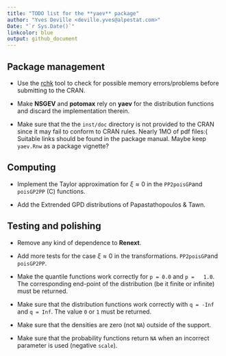 ```yaml
--- 
title: "TODO list for the **yaev** package"
author: "Yves Deville <deville.yves@alpestat.com>"
Date: "`r Sys.Date()`"
linkcolor: blue
output: github_document
---
```


## Package management

- Use the
  [rchk](https://developer.r-project.org/Blog/public/2019/04/18/common-protect-errors/)
  tool to check for possible memory errors/problems before submitting
  to the CRAN.

- Make **NSGEV** and **potomax** rely on **yaev** for the distribution
  functions and discard the implementation therein.
  
- Make sure that the the `inst/doc` directory is not provided to the
  CRAN since it may fail to conform to CRAN rules. Nearly 1MO of pdf
  files:( Suitable links should be found in the package manual. Maybe 
  keep `yaev.Rnw` as a package vignette?
  

## Computing 

- Implement the Taylor approximation for $\xi \approx 0$ in the
`PP2poisGP`and `poisGP2PP` (C) functions.

- Add the Extrended GPD distributions of Papastathopoulos & Tawn.

## Testing and polishing

- Remove any kind of dependence to **Renext**.

- Add more tests for the case $\xi \approx 0$ in the transformations.
`PP2poisGP`and `poisGP2PP`.

- Make the quantile functions work correctly for `p = 0.0` and `p =
  1.0`. The corresponding end-point of the distribution (be it finite
  or infinite) must be returned.
  
- Make sure that the distribution functions work correctly with `q = -Inf` 
  and `q = Inf`. The value `0` or `1` must be returned.
  
- Make sure that the densities are zero (not `NA`) outside of the
  support.

- Make sure that the probability functions return `NA` when an
  incorrect parameter is used (negative `scale`).
